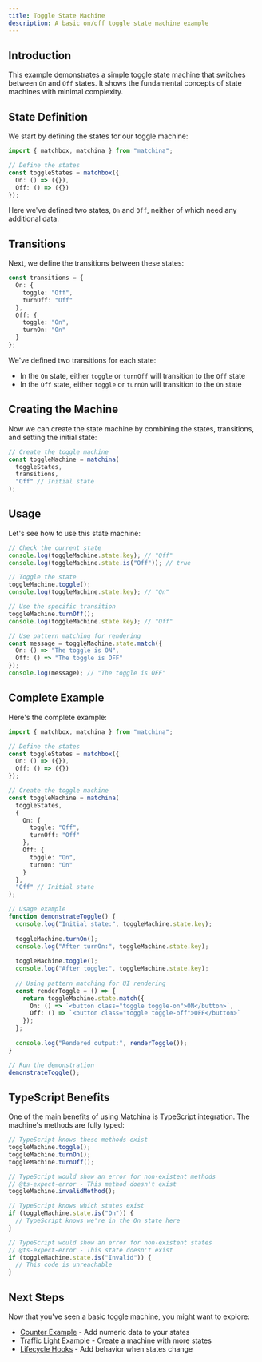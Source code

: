 ```yaml
---
title: Toggle State Machine
description: A basic on/off toggle state machine example
---
```



## Introduction

This example demonstrates a simple toggle state machine that switches between `On` and `Off` states. It shows the fundamental concepts of state machines with minimal complexity.

## State Definition

We start by defining the states for our toggle machine:

```ts
import { matchbox, matchina } from "matchina";

// Define the states
const toggleStates = matchbox({
  On: () => ({}),
  Off: () => ({})
});
```

Here we've defined two states, `On` and `Off`, neither of which need any additional data.

## Transitions

Next, we define the transitions between these states:

```ts
const transitions = {
  On: {
    toggle: "Off",
    turnOff: "Off"
  },
  Off: {
    toggle: "On",
    turnOn: "On"
  }
};
```

We've defined two transitions for each state:
- In the `On` state, either `toggle` or `turnOff` will transition to the `Off` state
- In the `Off` state, either `toggle` or `turnOn` will transition to the `On` state

## Creating the Machine

Now we can create the state machine by combining the states, transitions, and setting the initial state:

```ts
// Create the toggle machine
const toggleMachine = matchina(
  toggleStates,
  transitions,
  "Off" // Initial state
);
```

## Usage

Let's see how to use this state machine:

```ts
// Check the current state
console.log(toggleMachine.state.key); // "Off"
console.log(toggleMachine.state.is("Off")); // true

// Toggle the state
toggleMachine.toggle();
console.log(toggleMachine.state.key); // "On"

// Use the specific transition
toggleMachine.turnOff();
console.log(toggleMachine.state.key); // "Off"

// Use pattern matching for rendering
const message = toggleMachine.state.match({
  On: () => "The toggle is ON",
  Off: () => "The toggle is OFF"
});
console.log(message); // "The toggle is OFF"
```

## Complete Example

Here's the complete example:

```ts
import { matchbox, matchina } from "matchina";

// Define the states
const toggleStates = matchbox({
  On: () => ({}),
  Off: () => ({})
});

// Create the toggle machine
const toggleMachine = matchina(
  toggleStates,
  {
    On: {
      toggle: "Off",
      turnOff: "Off"
    },
    Off: {
      toggle: "On",
      turnOn: "On"
    }
  },
  "Off" // Initial state
);

// Usage example
function demonstrateToggle() {
  console.log("Initial state:", toggleMachine.state.key);
  
  toggleMachine.turnOn();
  console.log("After turnOn:", toggleMachine.state.key);
  
  toggleMachine.toggle();
  console.log("After toggle:", toggleMachine.state.key);
  
  // Using pattern matching for UI rendering
  const renderToggle = () => {
    return toggleMachine.state.match({
      On: () => `<button class="toggle toggle-on">ON</button>`,
      Off: () => `<button class="toggle toggle-off">OFF</button>`
    });
  };
  
  console.log("Rendered output:", renderToggle());
}

// Run the demonstration
demonstrateToggle();
```

## TypeScript Benefits

One of the main benefits of using Matchina is TypeScript integration. The machine's methods are fully typed:

```ts
// TypeScript knows these methods exist
toggleMachine.toggle();
toggleMachine.turnOn();
toggleMachine.turnOff();

// TypeScript would show an error for non-existent methods
// @ts-expect-error - This method doesn't exist
toggleMachine.invalidMethod();

// TypeScript knows which states exist
if (toggleMachine.state.is("On")) {
  // TypeScript knows we're in the On state here
}

// TypeScript would show an error for non-existent states
// @ts-expect-error - This state doesn't exist
if (toggleMachine.state.is("Invalid")) {
  // This code is unreachable
}
```

## Next Steps

Now that you've seen a basic toggle machine, you might want to explore:

- [Counter Example](/examples/counter) - Add numeric data to your states
- [Traffic Light Example](/examples/traffic-light) - Create a machine with more states
- [Lifecycle Hooks](/guides/lifecycle) - Add behavior when states change

